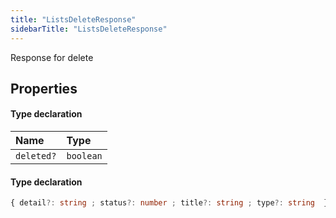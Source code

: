 ```yaml
---
title: "ListsDeleteResponse"
sidebarTitle: "ListsDeleteResponse"
---
```


Response for delete

## Properties

<ResponseField name="data" type="Object">


#### Type declaration
</ResponseField>


| Name | Type |
| :------ | :------ |
| `deleted?` | `boolean` |




<ResponseField name="errors" type="Object">


#### Type declaration

```ts
{ detail?: string ; status?: number ; title?: string ; type?: string  }[]
```
</ResponseField>

